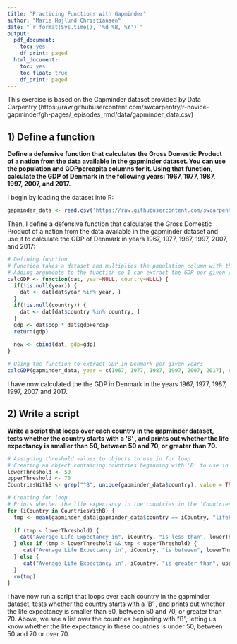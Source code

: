 ```yaml
---
title: "Practicing Functions with Gapminder"
author: "Marie Højlund Christiansen"
date: "`r format(Sys.time(), '%d %B, %Y')`"
output:
  pdf_document:
    toc: yes
    df_print: paged
  html_document:
    toc: yes
    toc_float: true
    df_print: paged
---
```


This exercise is based on the Gapminder dataset provided by Data Carpentry (https://raw.githubusercontent.com/swcarpentry/r-novice-gapminder/gh-pages/_episodes_rmd/data/gapminder_data.csv)

## 1) Define a function

**Define a defensive function that calculates the Gross Domestic Product of a nation from the data available in the gapminder dataset. You can use the population and GDPpercapita columns for it. Using that function, calculate the GDP of Denmark in the following years: 1967, 1977, 1987, 1997, 2007, and 2017.**

I begin by loading the dataset into R:

```r
gapminder_data <- read.csv('https://raw.githubusercontent.com/swcarpentry/r-novice-gapminder/gh-pages/_episodes_rmd/data/gapminder_data.csv')

```

Then, I define a defensive function that calculates the Gross Domestic Product of a nation from the data available in the gapminder dataset and use it to calculate the GDP of Denmark in years 1967, 1977, 1987, 1997, 2007, and 2017:

```r
# Defining function
# Function takes a dataset and multiplies the population column with the GDP per capita column
# Adding arguments to the function so I can extract the GDP per given years and given country
calcGDP <- function(dat, year=NULL, country=NULL) {
  if(!is.null(year)) {
    dat <- dat[dat$year %in% year, ]
  }
  if(!is.null(country)) {
    dat <- dat[dat$country %in% country, ]
  }
  gdp <- dat$pop * dat$gdpPercap
  return(gdp)
  
  new <- cbind(dat, gdp=gdp)
}

# Using the function to extract GDP in Denmark per given years
calcGDP(gapminder_data, year = c(1967, 1977, 1987, 1997, 2007, 2017), country = "Denmark")
```

I have now calculated the the GDP in Denmark in the years 1967, 1977, 1987, 1997, 2007 and 2017.

## 2) Write a script

**Write a script that loops over each country in the gapminder dataset, tests whether the country starts with a ‘B’ , and prints out whether the life expectancy is smaller than 50, between 50 and 70, or greater than 70.**

```r
# Assigning threshold values to objects to use in for loop
# Creating an object containing countries beginning with 'B' to use in for loop
lowerThreshold <- 50
upperThreshold <- 70
CountriesWithB <- grep("^B", unique(gapminder_data$country), value = TRUE)

# Creating for loop
# Prints whether the life expectancy in the countries in the 'CountriesWithB'-object is smaller than 50, between 50 and 70, or greater than 70
for (iCountry in CountriesWithB) {
  tmp <- mean(gapminder_data[gapminder_data$country == iCountry, "lifeExp"])
  
  if (tmp < lowerThreshold) {
    cat("Average Life Expectancy in", iCountry, "is less than", lowerThreshold, "\n")
  } else if (tmp > lowerThreshold && tmp < upperThreshold) {
     cat("Average Life Expectancy in", iCountry, "is between", lowerThreshold, "and", upperThreshold, "\n")
  } else {
     cat("Average Life Expectancy in", iCountry, "is greater than", upperThreshold, "\n")
  }
  rm(tmp)
}
```

I have now run a script that loops over each country in the gapminder dataset, tests whether the country starts with a ‘B’ , and prints out whether the life expectancy is smaller than 50, between 50 and 70, or greater than 70. Above, we see a list over the countries beginning with "B", letting us know whether the life expectancy in these countries is under 50, between 50 and 70 or over 70. 
